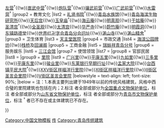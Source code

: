 {{Navbox
|name = 青岛市传统民族建筑
|title = 青岛市传统建筑
|titlestyle =
|image =[[File:青岛天后宫.jpg|100px]]<br>[[File:青岛水族馆.jpg|100px]]<br>[[File:青岛大鲍岛鸟瞰.jpg|100px]]
|style = text-align:left;
|groupstyle = 
|state = {{{state<includeonly>|collapsed</includeonly>}}}
|above= 
|group1 = 政军机关
|list1 = [[总兵衙门 (青岛)|总兵衙门]]<sup>†</sup>{{!w}}[[总兵衙门 (青岛)|左营]]<sup>†</sup>{{!w}}[[俾斯麦兵营#清军嵩武中营|嵩武中营]]<sup>†</sup>{{!w}}[[青岛日本中学校#原清军炮队营|炮队营]]<sup>†</sup>{{!w}}[[海滩营华人监狱|骧武前营]]<sup>†</sup>{{!w}}[[避病院 (青岛)#清军广武前营及德国临时检疫所|广武前营]]<sup>†</sup>{{!w}}[[青岛栈桥#关于水雷营营房|水雷营]]<sup>†</sup>
|group2 = 教育文化
|list2  = [[山东省青岛第九中学#礼贤书院教学楼|礼贤书院]]<sup>†</sup>{{!w}}[[青岛水族馆]]<sup>{{font|color=#2A52BE|省}}</sup>{{!w}}[[青岛海滨生物研究所]]<sup>{{font|color=#008000|市}}</sup>{{!w}}[[青岛天后宫|天后宫]]<sup>{{font|color=#2A52BE|省}}</sup>{{!w}}[[台东镇玉皇庙|玉皇庙]]<sup>†</sup>{{!w}}[[海云庵]]<sup>{{font|color=#2A52BE|省}}</sup>{{!w}}[[明真观]]{{!w}}[[于姑庵]]<sup>{{font|color=#008000|市}}</sup>{{!w}}[[圣清宫]]<sup>†</sup>{{!w}}[[全圣观]]{{!w}}[[太清宫]]{{!w}}[[华严寺 (青岛)|华严寺]]{{!w}}[[蔚竹庵]]{{!w}}[[明霞洞]]{{!w}}[[东镇路德堂]]{{!w}}[[世界红卍字会青岛分会旧址]]<sup>{{font|color=#2A52BE|省}}</sup>{{!w}}[[湛山寺 (青岛市)|湛山寺]]<sup>{{font|color=#2A52BE|省}}</sup>{{!w}}[[湛山精舍]]<sup>†</sup>
|group3 = 卫生体育
|list3 = [[天主堂医院]]
|group4 = 市政交通
|list4 = [[鲁迅公园 (青岛)|海滨公园牌坊]]{{!w}}[[青岛栈桥|栈桥]]及[[回澜阁]]<sup>{{font|color=#2A52BE|省}}</sup>
|group5 = 工商金融
|list5 = [[瑞蚨祥青岛分号]]
|group6 = 服务娱乐
|list6 = [[青岛三江会馆|三江会馆]]
|group7 = 使馆领馆
|list7 = 
|group8 = 官邸民居
|list8 = 
{{Navbox |child
|groupstyle = font-weight: normal;
|group1 = 官邸
|list1 = 
|group2 = 民居
|list2 = 
}}
|group9 = [[青岛里院|里院]]
|list9 = [[广兴里]]<sup>{{font|color=#2A52BE|省}}</sup>{{!w}}[[平康五里]]{{!w}}[[九如里 (青岛市)|九如里]]{{!w}}[[三多里]]{{!w}}[[平康东里]]{{!w}}[[骏业里]]{{!w}}[[东莱银行早期行址]]{{!w}}[[孟家大院]]{{!w}}[[台西镇平民大院]]<sup>†</sup>{{!w}}[[XXV街区祥福洋行里院]]{{!w}}[[XI街区祥福洋行里院]]{{!w}}[[II街区圣言会里院]]{{!w}}[[V街区圣言会里院]]
|belowstyle = text-align: left; font-size: 90%;
|below = 注：1.本表主要列出建于1949年以前的传统风格建筑，风格中西合璧的里院建筑也包括在内；2.标注 <sup>{{font|color=#FF7300|国}}</sup> 者全部或部分为[[青岛全国重点文物保护单位列表|全国重点文物保护单位]]，标注 <sup>{{font|color=#2A52BE|省}}</sup> 者全部或部分为[[青岛市境内的山东省文物保护单位列表|山东省文物保护单位]]，标注 <sup>{{font|color=#008000|市}}</sup> 者全部或部分为[[青岛市文物保护单位]]，标注 <sup>†</sup> 者已不存在或主体建筑已不存在。

}}
<noinclude>
[[Category:中国文物模板]]
[[Category:青岛模板|传]]
[[Category:青岛传统建筑]]
</noinclude>